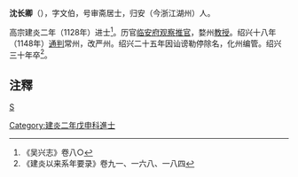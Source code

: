 '''沈长卿'''（{{bd|?||1160年|}}），字文伯，号审斋居士，归安（今浙江湖州）人。

高宗建炎二年（1128年）进士<ref>《吴兴志》卷八○</ref>。历官[[临安府|临安府]][[观察|观察]][[推官|推官]]，婺州[[教授|教授]]。绍兴十八年（1148年）[[通判|通判]]常州，改严州。绍兴二十五年因讪谤勒停除名，化州编管。绍兴三十年卒<ref>《建炎以来系年要录》卷九一、一六八、一八四</ref>。

==注釋==
{{reflist|2}}

[[category:宋朝政治人物|S]]
[[Category:建炎二年戊申科進士|Category:建炎二年戊申科進士]]